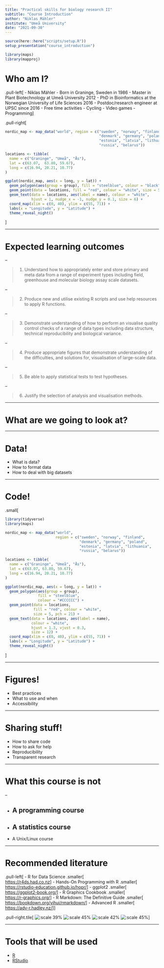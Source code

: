 ```yaml
---
title: "Practical skills for biology research II"
subtitle: "Course Introduction"
author: "Niklas Mähler"
institute: "Umeå University"
date: "2021-09-30"
---
```


```r
source(here::here("scripts/setup.R"))
setup_presentation("course_introduction")
```

```r
library(maps)
library(mapproj)
```

# Who am I?

.pull-left[
- Niklas Mähler
- Born in Graninge, Sweden in 1986
- Master in Plant Biotechnology at Umeå University 2012
- PhD in Bioinformatics at the Norwegian University of Life Sciences 2016
- Postdoc/research engineer at UPSC since 2016
- Free time activities
    - Cycling
    - Video games
    - Programming
]

.pull-right[
```r
nordic_map <- map_data("world", region = c("sweden", "norway", "finland",
                                           "denmark", "germany", "poland",
                                           "estonia", "latvia", "lithuania",
                                           "russia", "belarus"))

locations <- tibble(
  name = c("Graninge", "Umeå", "Ås"),
  lat = c(63.07,  63.80, 59.67),
  long = c(16.94, 20.21, 10.77)
)

ggplot(nordic_map, aes(x = long, y = lat)) +
  geom_polygon(aes(group = group), fill = "steelblue", colour = "black") +
  geom_point(data = locations, fill = "red", colour = "white", size = 5, pch = 21) +
  geom_text(data = locations, aes(label = name), colour = "white",
            hjust = 1, nudge_x = -1, nudge_y = 0.1, size = 6) +
  coord_map(xlim = c(0, 40), ylim = c(55, 71)) +
  labs(x = "Longitude", y = "Latitude") +
  theme_reveal_night()
```
]

---

# Expected learning outcomes

--

> 1. Understand how to appropriately enter and store primary and meta data from a range of experiment types including field, greenhouse and molecular biology assay scale datasets.

--

> 2. Produce new and utilise existing R scripts and use help resources to apply R functions.

--

> 3. Demonstrate understanding of how to perform an visualise quality control checks of a range of data types including data structure, technical reproducibility and biological variance.

--

> 4. Produce appropriate figures that demonstrate understanding of the difficulties, and solutions for, visualisation of large-scale data.

--

> 5. Be able to apply statistical tests to test hypotheses.

--

> 6. Justify the selection of analysis and visualisation methods.

---

# What are we going to look at?

---

# Data!

- What is data?
- How to format data
- How to deal with big datasets

---

# Code!

.small[
```r
library(tidyverse)
library(maps)

nordic_map <- map_data("world",
                       region = c("sweden", "norway", "finland",
                                  "denmark", "germany", "poland",
                                  "estonia", "latvia", "lithuania",
                                  "russia", "belarus"))

locations <- tibble(
  name = c("Graninge", "Umeå", "Ås"),
  lat = c(63.07, 63.80, 59.67),
  long = c(16.94, 20.21, 10.77)
)

ggplot(nordic_map, aes(x = long, y = lat)) +
  geom_polygon(aes(group = group),
               fill = "steelblue",
               colour = "#CCCCCC") +
  geom_point(data = locations,
             fill = "red", colour = "white",
             size = 5, pch = 21) +
  geom_text(data = locations, aes(label = name),
            colour = "white",
            hjust = 1.3, vjust = 0.3,
            size = 12) +
  coord_map(xlim = c(0, 40), ylim = c(55, 71)) + 
  labs(x = "Longitude", y = "Latitude") +
  theme_reveal_night()
```
]

---

# Figures!

- Best practices
- What to use and when
- Accessibility

---

# Sharing stuff!

- How to share code
- How to ask for help
- Reproducibility
- Transparent research

---

# What this course is not

--

- A programming course
--

- A statistics course
--

- A Unix/Linux course

---

# Recommended literature

.pull-left[
- R for Data Science
  .smaller[<br><https://r4ds.had.co.nz>]
- Hands-On Programming with R
  .smaller[<br><https://rstudio-education.github.io/hopr/>]
- ggplot2
  .smaller[<br><https://ggplot2-book.org/>]
- R Graphics Cookbook
  .smaller[<br><https://r-graphics.org/>]
- R Markdown: The Definitive Guide
  .smaller[<br><https://bookdown.org/yihui/rmarkdown/>]
- Advanced R
  .smaller[<br><https://adv-r.hadley.nz/>]
]

.pull-right.tile[
![:scale 39%](https://d33wubrfki0l68.cloudfront.net/b88ef926a004b0fce72b2526b0b5c4413666a4cb/24a30/cover.png)
![:scale 45%](https://r-graphics.org/cover.jpg)
![:scale 42%](https://d33wubrfki0l68.cloudfront.net/565916198b0be51bf88b36f94b80c7ea67cafe7c/7f70b/cover.png)
![:scale 45%](https://ggplot2-book.org/cover.jpg)
]

---

# Tools that will be used

- [R](02_introduction_to_r.html)
- [RStudio](03_rstudio.html)